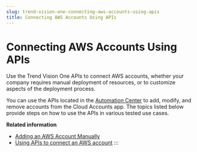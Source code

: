 ```yaml
---
slug: trend-vision-one-connecting-aws-accounts-using-apis
title: Connecting AWS Accounts Using APIs
---
```

# Connecting AWS Accounts Using APIs

Use the Trend Vision One APIs to connect AWS accounts, whether your company requires manual deployment of resources, or to customize aspects of the deployment process.

You can use the APIs located in the [Automation Center](https://automation.trendmicro.com/xdr/api-beta) to add, modify, and remove accounts from the Cloud Accounts app. The topics listed below provide steps on how to use the APIs in various tested use cases.

**Related information**

- [Adding an AWS Account Manually](adding-aws-account-manually.md "How to connect your AWS account to Cloud Accounts if you cannot use the stack template.")
- [Using APIs to connect an AWS account](using-apis-connect-aws-account.md "Use the APIs on the Trend Vision One Automation Center to connect your AWS account.")
:::
